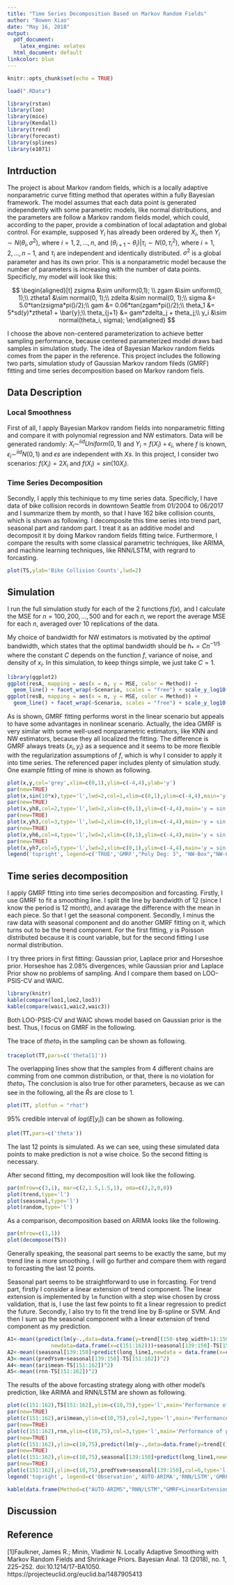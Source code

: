 ```yaml
---
title: "Time Series Decomposition Based on Markov Random Fields"
author: "Bowen Xiao"
date: "May 16, 2018"
output:
  pdf_document:
    latex_engine: xelatex
  html_document: default
linkcolor: blue
---
```


```r
knitr::opts_chunk$set(echo = TRUE)
```

```r
load(".RData")
```

```r
library(rstan)
library(loo)
library(mice)
library(Kendall)
library(trend)
library(forecast)
library(splines)
library(e1071)
```

## Intrduction

The project is about Markov random fields, which is a locally adaptive nonparametric curve fitting method that operates within a fully Bayesian framework. The model assumes that each data point is generated independently with some parametirc models, like normal distributions, and the parameters are follow a Markov random fields model, which could, according to the paper, provide a combination of local adaptation and global control. For example, supposed $Y_i$ has already been ordered by $X_i$, then $Y_i\sim N(\theta_i,\sigma^2)$, where $i=1,2,...,n$, and $(\theta_{i+1}-\theta_i)|\tau_i\sim N(0,\tau_i^2)$, where $i=1,2,...,n-1$, and $\tau_i$ are independent and identically distributed. $\sigma^2$ is a global parameter and has its own prior. This is a nonparametric model because the number of parameters is increasing with the number of data points. Specificly, my model will look like this:

$$
\begin{aligned}[t]
zsigma &\sim uniform(0,1); \\
zgam &\sim uniform(0, 1);\\
ztheta1 &\sim normal(0, 1);\\
zdelta &\sim normal(0, 1);\\
sigma &= 5.0*tan(zsigma*pi()/2);\\
gam &= 0.06*tan(zgam*pi()/2);\\
theta_1 &= 5*sd(y)*ztheta1 + \bar{y};\\
theta_{j+1} &= gam*zdelta_j + theta_j;\\
y_i &\sim normal(theta_i, sigma);
\end{aligned}
$$

I choose the above non-centered parameterization to achieve better sampling performance, because centered parameterized model draws bad samples in simulation study. The idea of Bayesian Markov random fields comes from the paper in the reference. This project includes the following two parts, simulation study of Gaussian Markov random fileds (GMRF) fitting and time series decomposition based on Markov random fiels. 

## Data Description

### Local Smoothness 

First of all, I apply Bayesian Markov random fields into nonparametric fitting and compare it with polynomial regression and NW estimators. Data will be generated randomly: $X_i\sim^{iid} Uniform(0,1)$ and $Y_i=f(X_i)+\epsilon_i$, where $f$ is known, $\epsilon_i\sim^{iid}N(0,1)$ and $\epsilon s$ are independent with $Xs$. In this project, I consider two scenarios: $f(X_i)=2X_i$ and $f(X_i)=sin(10X_i)$.

### Time Series Decomposition

Secondly, I apply this techinique to my time series data. Specificly, I have data of bike collision records in downtown Seattle from 01/2004 to 06/2017 and I summarize them by month, so that I have 162 bike collision counts, which is shown as following. I decomposite this time series into trend part, seasonal part and random part. I treat it as an additive model and decomposit it by doing Markov random fields fitting twice. Furthermore, I compare the results with some classical parametric techniques, like ARIMA, and machine learning techniques, like RNN/LSTM, with regrard to forcasting.

```r
plot(TS,ylab='Bike Collision Counts',lwd=2)
```

## Simulation

I run the full simulation study for  each of the 2 functions $f(x)$, and I calculate the MSE for $n = 100,200, \ldots, 500$ and for each $n$, we report the average MSE for each $n$, averaged over 10 replications of the data. 

My choice of bandwidth for NW estimators is motivated by the *optimal* bandwidth, which states that the optimal bandwidth should be $h_* = Cn^{-1/5}$ where the constant $C$ depends on the function $f$, variance of noise, and density of $x_i$. In this simulation, to keep things simple, we just take $C = 1$.

```r
library(ggplot2)
ggplot(resA, mapping = aes(x = n, y = MSE, color = Method)) +
  geom_line() + facet_wrap(~Scenario, scales = "free") + scale_y_log10()
ggplot(resB, mapping = aes(x = n, y = MSE, color = Method)) +
  geom_line() + facet_wrap(~Scenario, scales = "free") + scale_y_log10()
```

As is shown,  GMRF fitting performs worst in the linear scenario but appeals to have some advantages in nonlinear scenario. Actually, the idea GMRF is very similar with some well-used nonparametric estimators, like KNN and NW estimators, because they all localized the fitting. The difference is GMRF always treats $\{x_i,y_i\}$ as a sequence and it seems to be more flexible with the regularization assumptions of $f$, which is why I consider to apply it into time series. The referenced paper includes plenty of simulation study. One example fitting of mine is shown as following.

```r
plot(x,y,col='grey',xlim=c(0,1),ylim=c(-4,4),ylab='y')
par(new=TRUE)
plot(x,sin(10*x),type='l',lwd=2,col=1,xlim=c(0,1),ylim=c(-4,4),main='y = sin(10x)',ylab='y')
par(new=TRUE)
plot(x,yh8,col=2,type='l',lwd=2,xlim=c(0,1),ylim=c(-4,4),main='y = sin(10x)',ylab='y')
par(new=TRUE)
plot(x,yh3,col=3,type='l',lwd=2,xlim=c(0,1),ylim=c(-4,4),main='y = sin(10x)',ylab='y')
par(new=TRUE)
plot(x,yh6,col=4,type='l',lwd=2,xlim=c(0,1),ylim=c(-4,4),main='y = sin(10x)',ylab='y')
par(new=TRUE)
plot(x,yh7,col=5,type='l',lwd=2,xlim=c(0,1),ylim=c(-4,4),main='y = sin(10x)',ylab='y')
legend('topright', legend=c('TRUE','GMRF',"Poly Deg: 3", "NW-Box","NW-Gaussian"), col=c(1:5), lty=1, cex=0.8)
```


## Time series decomposition

I apply GMRF fitting into time series decomposition and forcasting. Firstly, I use GMRF to fit a smoothing line. I split the line by bandwidth of 12 (since I know the period is 12 month), and avarage the difference with the mean in each piece. So that I get the seasonal component. Secondly, I minus the raw data with seasonal component and do another GMRF fitting on it, which turns out to be the trend component. For the first fitting, $y$ is Poisson distributed because it is count variable, but for the second fitting I use normal distribution.

I try three priors in first fitting: Gaussian prior, Laplace prior and Horseshoe prior. Horseshoe has 2.08% divergences, while Gaussian prior and Laplace Prior show no problems of sampling. And I compare them based on LOO-PSIS-CV and WAIC.

```r
library(knitr)
kable(compare(loo1,loo2,loo3))
kable(compare(waic1,waic2,waic3))
```

Both LOO-PSIS-CV and WAIC shows model based on Gaussian prior is the best. Thus, I focus on GMRF in the following.

The trace of $theta_1$ in the sampling can be shown as following.

```r
traceplot(TT,pars=c('theta[1]'))
```

The overlapping lines show that the samples from 4 different chains are comming from one common distribution, or that, there is no violation for $theta_1$. The conclusion is also true for other parameters, because as we can see in the following, all the $\hat{R}s$ are close to 1.

```r
plot(TT, plotfun = "rhat")
```

95% credible interval of $log(E[y_i])$ can be shown as following.

```r
plot(TT,pars=c('theta'))
```

The last 12 points is simulated. As we can see, using these simulated data points to make prediction is not a wise choice. So the second fitting is necessary.

After second fitting, my decomposition will look like the following.

```r
par(mfrow=c(3,1), mar=c(2,1.5,1.5,1), oma=c(2,2,0,0))
plot(trend,type='l')
plot(seasonal,type='l')
plot(random,type='l')
```

As a comparison, decomposition based on ARIMA looks like the following.

```r
par(mfrow=c(1,1))
plot(decompose(TS))
```

Generally speaking, the seasonal part seems to be exactly the same, but my trend line is more smoothing. I will go further and compare them with regard to forcasting the last 12 points.

Seasonal part seems to be straightforward to use in forcasting. For trend part, firstly I consider a linear extension of trend component. The linear extension is implemented by `lm` function with a step wise chosen by cross validation, that is, I use the last few points to fit a linear regression to predict the future. Secondly, I also try to fit the trend line by B-spline or SVM. And then I sum up the seasonal component with a linear extension of trend component as my prediction.

```r
A1<-mean((predict(lm(y~.,data=data.frame(y=trend[(150-step_width+1):150],x=c((150-step_width+1):150))),
              newdata=data.frame(x=c(151:162)))+seasonal[139:150]-TS[151:162])^2)
A2<-mean((seasonal[139:150]+predict(long_line1,newdata = data.frame(x=c(151:162)))-TS[151:162])^2)
A3<-mean((predYsvm+seasonal[139:150]-TS[151:162])^2)
A4<-mean((ari$mean-TS[151:162])^2)
A5<-mean((rnn-TS[151:162])^2)
```

The results of the above forcasting strategy along with other model's prediction, like ARIMA and RNN/LSTM are shown as following.

```r
plot(c(151:162),TS[151:162],ylim=c(10,75),type='l',main='Performance of prediction',xlab='time',ylab='count')
par(new=TRUE)
plot(c(151:162),ari$mean,ylim=c(10,75),col=2,type='l',main='Performance of prediction',xlab='time',ylab='count')
par(new=TRUE)
plot(c(151:162),rnn,ylim=c(10,75),col=3,type='l',main='Performance of prediction',xlab='time',ylab='count')
par(new=TRUE)
plot(c(151:162),ylim=c(10,75),predict(lm(y~.,data=data.frame(y=trend[(150-step_width+1):150],x=c((150-step_width+1):150))),newdata=data.frame(x=c(151:162)))+seasonal[139:150],col=4,type='l',main='Performance of prediction',xlab='time',ylab='count')
par(new=TRUE)
plot(c(151:162),ylim=c(10,75),seasonal[139:150]+predict(long_line1,newdata = data.frame(x=c(151:162))),col=5,type='l',main='Performance of prediction',xlab='time',ylab='count')
par(new=TRUE)
plot(c(151:162),ylim=c(10,75),predYsvm+seasonal[139:150],col=6,type='l',main='Performance of prediction',xlab='time',ylab='count')
legend('topright', legend=c('Observation','AUTO-ARIMA','RNN/LSTM','GMRF+LE','GMRF+BS','GMRF+SVM'), col=c(1:6), lty=1, cex=0.8)
```


```r
kable(data.frame(Method=c("AUTO-ARIMS","RNN/LSTM","GMRF+LinearExtension","GMRF+BSpline","GMRF+SVM"),MSE=round(c(A4,A5,A1,A2,A3),1)))
```


## Discussion


## Reference

[1]Faulkner, James R.; Minin, Vladimir N. Locally Adaptive Smoothing with Markov Random Fields and Shrinkage Priors. Bayesian Anal. 13 (2018), no. 1, 225--252. doi:10.1214/17-BA1050. https://projecteuclid.org/euclid.ba/1487905413
